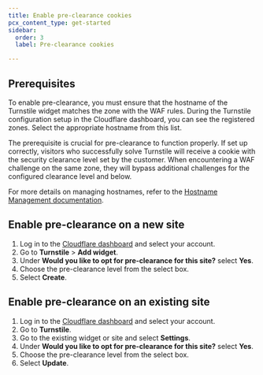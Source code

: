 ```yaml
---
title: Enable pre-clearance cookies
pcx_content_type: get-started
sidebar:
  order: 3
  label: Pre-clearance cookies

---
```



## Prerequisites

To enable pre-clearance, you must ensure that the hostname of the Turnstile widget matches the zone with the WAF rules. During the Turnstile configuration setup in the Cloudflare dashboard, you can see the registered zones. Select the appropriate hostname from this list.

The prerequisite is crucial for pre-clearance to function properly. If set up correctly, visitors who successfully solve Turnstile will receive a cookie with the security clearance level set by the customer. When encountering a WAF challenge on the same zone, they will bypass additional challenges for the configured clearance level and below.

For more details on managing hostnames, refer to the [Hostname Management documentation](/turnstile/concepts/hostname-management/).

<Render file="cf-clearance-cookie" product="bots" />

## Enable pre-clearance on a new site

1. Log in to the [Cloudflare dashboard](https://dash.cloudflare.com/login) and select your account.
2. Go to **Turnstile** > **Add widget**.
3. Under **Would you like to opt for pre-clearance for this site?** select **Yes**.
4. Choose the pre-clearance level from the select box.
5. Select **Create**.

## Enable pre-clearance on an existing site

1. Log in to the [Cloudflare dashboard](https://dash.cloudflare.com/login) and select your account.
2. Go to **Turnstile**.
3. Go to the existing widget or site and select **Settings**.
4. Under **Would you like to opt for pre-clearance for this site?** select **Yes**.
5. Choose the pre-clearance level from the select box.
6. Select **Update**.